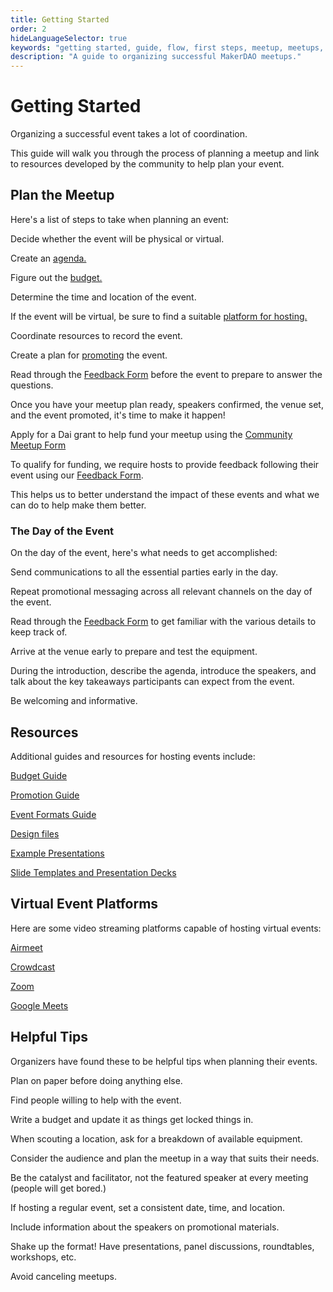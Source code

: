 ---
title: Getting Started
order: 2
hideLanguageSelector: true
keywords: "getting started, guide, flow, first steps, meetup, meetups, event, events, microgrant, program, help"
description: "A guide to organizing successful MakerDAO meetups."
---

# Getting Started

Organizing a successful event takes a lot of coordination. 

This guide will walk you through the process of planning a meetup and link to resources developed by the community to help plan your event.

## Plan the Meetup

Here's a list of steps to take when planning an event:

<Checklist>

Decide whether the event will be physical or virtual.

Create an [agenda.](/work_with_us/meetups/event-formats-guide)

Figure out the [budget.](/work_with_us/meetups/budget-guide)

Determine the time and location of the event. 

If the event will be virtual, be sure to find a suitable [platform for hosting.](#virtual-event-platforms)

Coordinate resources to record the event.

Create a plan for [promoting](/work_with_us/meetups/promotion-guide) the event.

Read through the [Feedback Form](https://airtable.com/shr6Icuj6tOy0k55l) before the event to prepare to answer the questions.

</Checklist>

Once you have your meetup plan ready, speakers confirmed, the venue set, and the event promoted, it's time to make it happen!

<CTA>

Apply for a Dai grant to help fund your meetup using the [Community Meetup Form](https://airtable.com/shr4HOtcZ8o3VZmek)

</CTA>

To qualify for funding, we require hosts to provide feedback following their event using our [Feedback Form](https://airtable.com/shr6Icuj6tOy0k55l). 

This helps us to better understand the impact of these events and what we can do to help make them better.

### The Day of the Event

On the day of the event, here's what needs to get accomplished:

<Checklist>

Send communications to all the essential parties early in the day.

Repeat promotional messaging across all relevant channels on the day of the event.

Read through the [Feedback Form](https://airtable.com/shr6Icuj6tOy0k55l) to get familiar with the various details to keep track of.

Arrive at the venue early to prepare and test the equipment.

During the introduction, describe the agenda, introduce the speakers, and talk about the key takeaways participants can expect from the event.

Be welcoming and informative.

</Checklist>

## Resources

Additional guides and resources for hosting events include:

<List>

[Budget Guide](/work_with_us/meetups/budget-guide)

[Promotion Guide](/work_with_us/meetups/promotion-guide)

[Event Formats Guide](/work_with_us/meetups/event-formats-guide)

[Design files](https://brand.makerdao.com)

[Example Presentations](https://github.com/makerdao/awesome-makerdao#videos)

[Slide Templates and Presentation Decks](https://github.com/ryancreatescopy/community/tree/203253ec20549aa3667729d5b12a0ee7c5834bde/meetups/assets/slides/README.md)

</List>

## Virtual Event Platforms

Here are some video streaming platforms capable of hosting virtual events:

<List>

[Airmeet](https://www.airmeet.com/)

[Crowdcast](https://www.crowdcast.io/)

[Zoom](https://zoom.us/)

[Google Meets](https://meet.google.com/)

</List>

## Helpful Tips

Organizers have found these to be helpful tips when planning their events.

<List>

Plan on paper before doing anything else.

Find people willing to help with the event.

Write a budget and update it as things get locked things in.

When scouting a location, ask for a breakdown of available equipment.

Consider the audience and plan the meetup in a way that suits their needs.

Be the catalyst and facilitator, not the featured speaker at every meeting \(people will get bored.\)

If hosting a regular event, set a consistent date, time, and location.

Include information about the speakers on promotional materials.

Shake up the format! Have presentations, panel discussions, roundtables, workshops, etc.

Avoid canceling meetups.

</List>
